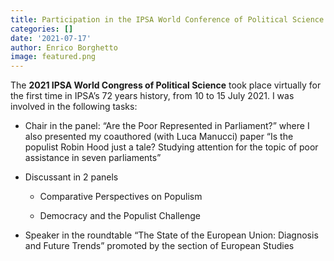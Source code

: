 ```yaml
---
title: Participation in the IPSA World Conference of Political Science 2021
categories: []
date: '2021-07-17'
author: Enrico Borghetto
image: featured.png
---
```


The **2021 IPSA World Congress of Political Science** took place virtually for the first time in IPSA's 72 years history, from 10 to 15 July 2021. I was involved in the following tasks:

-   Chair in the panel: "Are the Poor Represented in Parliament?" where I also presented my coauthored (with Luca Manucci) paper "Is the populist Robin Hood just a tale? Studying attention for the topic of poor assistance in seven parliaments"

-   Discussant in 2 panels

    -   Comparative Perspectives on Populism

    -   Democracy and the Populist Challenge

-   Speaker in the roundtable "The State of the European Union: Diagnosis and Future Trends" promoted by the section of European Studies
